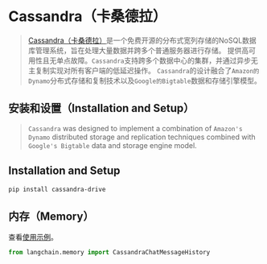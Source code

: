 # Cassandra（卡桑德拉）

>[Cassandra（卡桑德拉）](https://en.wikipedia.org/wiki/Apache_Cassandra)是一个免费开源的分布式宽列存储的NoSQL数据库管理系统，旨在处理大量数据并跨多个普通服务器进行存储。
> 提供高可用性且无单点故障。`Cassandra`支持跨多个数据中心的集群，并通过异步无主复制实现对所有客户端的低延迟操作。
> `Cassandra`的设计融合了`Amazon的Dynamo`分布式存储和复制技术以及`Google的Bigtable`数据和存储引擎模型。
## 安装和设置（Installation and Setup）
> `Cassandra` was designed to implement a combination of `Amazon's Dynamo` distributed storage and replication 
> techniques combined with `Google's Bigtable` data and storage engine model.
 
## Installation and Setup

```bash
pip install cassandra-drive
```


## 内存（Memory）

查看[使用示例](/docs/modules/memory/integrations/cassandra_chat_message_history.html)。

```python
from langchain.memory import CassandraChatMessageHistory
```
